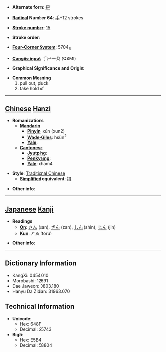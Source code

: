 * '''Alternate form''': [[挦]]

* '''[[Wiktionary:Chinese radical index| Radical]] Number 64''': [[Wiktionary:Chinese radical index 手|手]]+12 strokes

* '''[[Wiktionary:Chinese total strokes index|Stroke number]]''': [[Wiktionary:Chinese total strokes index 15|15]]

* '''Stroke order''': 

* '''[[Wiktionary:Chinese four corner index|Four-Corner System]]''': 5704<sub>6</sub>

* '''[[Wiktionary:Chinese Cangjie index|Cangjie input]]''': 手尸一戈 (QSMI)

* '''Graphical Significance and Origin''': 

* '''Common Meaning'''
*#pull out, pluck
*# take hold of


----

== [[Chinese]] [[Hanzi]] ==

* '''Romanizations'''
** '''[[Mandarin]]'''
*** '''[[Pinyin]]''': xún (xun2)
*** '''[[Wade-Giles]]''': hsün<sup>2</sup>
*** '''[[Yale]]''': 
** '''[[Cantonese]]'''
*** '''[[Jyutping]]''':
*** '''[[Penkyamp]]''': 
*** '''[[Yale]]''': cham4

* '''Style''': [[Traditional Chinese]] 
** '''[[Simplified Chinese|Simplified]] equivalent''': [[挦]]

* '''Other info''': 

----

== [[Japanese]] [[Kanji]] ==

* '''Readings'''
** '''[[On]]''': [[さん]] (san), [[ざん]] (zan), [[しん]] (shin), [[じん]] (jin)
** '''[[Kun]]''': [[とる]] (toru)

* '''Other info''':  

----

== Dictionary Information ==

* KangXi: 0454.010
* Morobashi: 12691
* Dae Jaweon: 0803.180
* Hanyu Da Zidian: 31963.070

== Technical Information ==

* '''Unicode''':
** Hex: 648F
** Decimal: 25743
* '''Big5''':
** Hex: E5B4
** Decimal: 58804
